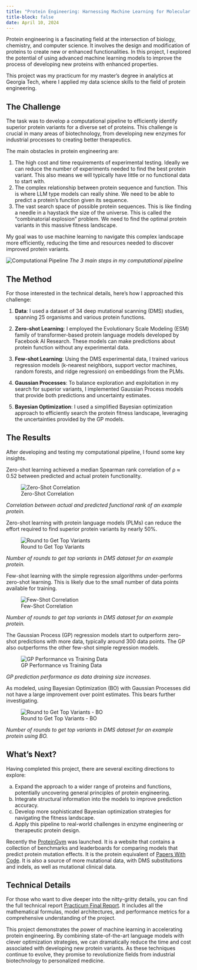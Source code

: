 ```yaml
---
title: "Protein Engineering: Harnessing Machine Learning for Molecular Design"
title-block: false
date: April 10, 2024
---
```


Protein engineering is a fascinating field at the intersection of biology, chemistry, and computer science. It involves the design and modification of proteins to create new or enhanced functionalities. In this project, I explored the potential of using advanced machine learning models to improve the process of developing new proteins with enhanced properties.

This project was my practicum for my master's degree in analytics at Georgia Tech, where I applied my data science skills to the field of protein engineering.

## The Challenge

The task was to develop a computational pipeline to efficiently identify superior protein variants for a diverse set of proteins. This challenge is crucial in many areas of biotechnology, from developing new enzymes for industrial processes to creating better therapeutics.

The main obstacles in protein engineering are:

1. The high cost and time requirements of experimental testing.  Ideally we can reduce the number of experiments needed to find the best protein variant.  This also means we will typically have little or no functional data to start with.
1. The complex relationship between protein sequence and function.  This is where LLM type models can really shine.  We need to be able to predict a protein's function given its sequence. 
1. The vast search space of possible protein sequences.  This is like finding a needle in a haystack the size of the universe.  This is called the "combinatorial explosion" problem.  We need to find the optimal protein variants in this massive fitness landscape.

My goal was to use machine learning to navigate this complex landscape more efficiently, reducing the time and resources needed to discover improved protein variants.

![Computational Pipeline](..\images\projects\pe\comp_workflow.png)
*The 3 main steps in my computational pipeline*

## The Method

For those interested in the technical details, here's how I approached this challenge:

1. **Data**: I used a dataset of 34 deep mutational scanning (DMS) studies, spanning 25 organisms and various protein functions.

2. **Zero-shot Learning**: I employed the Evolutionary Scale Modeling (ESM) family of transformer-based protein language models developed by Facebook AI Research. These models can make predictions about protein function without any experimental data.

3. **Few-shot Learning**: Using the DMS experimental data, I trained various regression models (k-nearest neighbors, support vector machines, random forests, and ridge regression) on embeddings from the PLMs.

4. **Gaussian Processes**: To balance exploration and exploitation in my search for superior variants, I implemented Gaussian Process models that provide both predictions and uncertainty estimates.

5. **Bayesian Optimization**: I used a simplified Bayesian optimization approach to efficiently search the protein fitness landscape, leveraging the uncertainties provided by the GP models.

## The Results

After developing and testing my computational pipeline, I found some key insights.


Zero-shot learning achieved a median Spearman rank correlation of ρ ≈ 0.52 between predicted and actual protein functionality.

![Zero-Shot Correlation](..\images\projects\pe\rank_correlation_AMIE_PSEAE_Whitehead.png)

*Correlation between actual and predicted functional rank of an example protein.*


Zero-shot learning with protein language models (PLMs) can reduce the effort required to find superior protein variants by nearly 50%.

![Round to Get Top Variants](..\images\projects\pe\fitness_landscape_AMIE_PSEAE_Whitehead.png)

*Number of rounds to get top variants in DMS dataset for an example protein.*

Few-shot learning with the simple regression algorithms under-performs zero-shot learning.  This is likely due to the small number of data points available for training.

![Few-Shot Correlation](..\images\projects\pe\regression_best_train_hist.png)

*Number of rounds to get top variants in DMS dataset for an example protein.*

The Gaussian Process (GP) regression models start to outperform zero-shot predictions with more data, typically around 300 data points.  The GP also outperforms the other few-shot simple regression models.

![GP Performance vs Training Data](..\images\projects\pe\gauss_best_train_hist.png)

*GP prediction performance as data draining size increases.*

As modeled, using Bayesian Optimization (BO) with Gaussian Processes did not have a 
large improvement over point estimates.  This bears further investigating.

![Round to Get Top Variants - BO](..\images\projects\pe\bo_fitness_landscape_AMIE_PSEAE_Whitehead.png)

*Number of rounds to get top variants in DMS dataset for an example protein using BO.*


## What's Next?

Having completed this project, there are several exciting directions to explore:

a) Expand the approach to a wider range of proteins and functions, potentially uncovering general principles of protein engineering.
b) Integrate structural information into the models to improve prediction accuracy.
c) Develop more sophisticated Bayesian optimization strategies for navigating the fitness landscape.
d) Apply this pipeline to real-world challenges in enzyme engineering or therapeutic protein design.

Recently the [ProteinGym](https://proteingym.org/) was launched.  It is a website that contains a collection of benchmarks and leaderboards for comparing models that predict protein mutation effects.  It is the protein equivalent of [Papers With Code](https://paperswithcode.com/).  It is also a source of more mutational data, with DMS substitutions and indels, as well as mutational clinical data.

## Technical Details

For those who want to dive deeper into the nitty-gritty details, you can find the full technical report [Practicum Final Report](../files/Practicum_Final_Report.pdf). It includes all the mathematical formulas, model architectures, and performance metrics for a comprehensive understanding of the project.

This project demonstrates the power of machine learning in accelerating protein engineering. By combining state-of-the-art language models with clever optimization strategies, we can dramatically reduce the time and cost associated with developing new protein variants. As these techniques continue to evolve, they promise to revolutionize fields from industrial biotechnology to personalized medicine.
